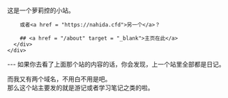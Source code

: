 
<BaseLayout title="Home">
  <BaseCard title="Home">
    <div class="flex">
      <div class="p-6">
        这是一个萝莉控的小站。

        或者<a href = "https://nahida.cfd">另一个</a>？
        
        ## <a href = "/about" target = "_blank">主页在此</a>
      </div>
    </div>

  </BaseCard>

  <BaseCard title="Home" image="/Sigewinne_1.webp">
---
如果你去看了上面那个站的内容的话，你会发现，上一个站里全部都是日记。

而我又有两个域名，不用白不用是吧。  
那么这个站主要发的就是游记或者学习笔记之类的啦。

  </BaseCard>
</BaseLayout>
